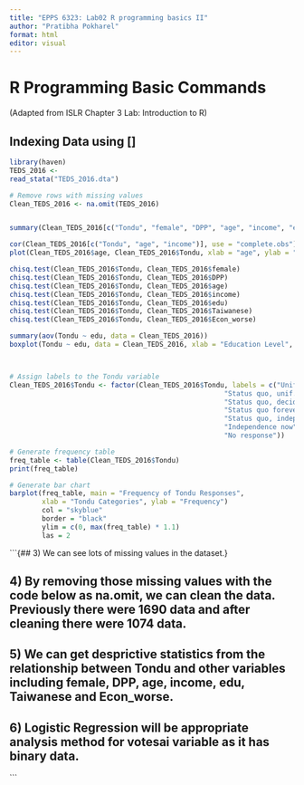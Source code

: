 ---
title: "EPPS 6323: Lab02 R programming basics II"
author: "Pratibha Pokharel"
format: html
editor: visual
---

## 

# R Programming Basic Commands

(Adapted from ISLR Chapter 3 Lab: Introduction to R)

## Indexing Data using \[\]

```{r}
library(haven) 
TEDS_2016 <- 
read_stata("TEDS_2016.dta") 

# Remove rows with missing values
Clean_TEDS_2016 <- na.omit(TEDS_2016)


summary(Clean_TEDS_2016[c("Tondu", "female", "DPP", "age", "income", "edu", "Taiwanese", "Econ_worse")])

cor(Clean_TEDS_2016[c("Tondu", "age", "income")], use = "complete.obs")
plot(Clean_TEDS_2016$age, Clean_TEDS_2016$Tondu, xlab = "age", ylab = "Tondu", main = "Scatterplot of Tondu vs Age")

chisq.test(Clean_TEDS_2016$Tondu, Clean_TEDS_2016$female)
chisq.test(Clean_TEDS_2016$Tondu, Clean_TEDS_2016$DPP)
chisq.test(Clean_TEDS_2016$Tondu, Clean_TEDS_2016$age)
chisq.test(Clean_TEDS_2016$Tondu, Clean_TEDS_2016$income)
chisq.test(Clean_TEDS_2016$Tondu, Clean_TEDS_2016$edu)
chisq.test(Clean_TEDS_2016$Tondu, Clean_TEDS_2016$Taiwanese)
chisq.test(Clean_TEDS_2016$Tondu, Clean_TEDS_2016$Econ_worse)

summary(aov(Tondu ~ edu, data = Clean_TEDS_2016))
boxplot(Tondu ~ edu, data = Clean_TEDS_2016, xlab = "Education Level", ylab = "Tondu", main = "Boxplot of Tondu by Education Level")



# Assign labels to the Tondu variable
Clean_TEDS_2016$Tondu <- factor(Clean_TEDS_2016$Tondu, labels = c("Unification now", 
                                                     "Status quo, unif. in future", 
                                                     "Status quo, decide later", 
                                                     "Status quo forever", 
                                                     "Status quo, indep. in future", 
                                                     "Independence now", 
                                                     "No response"))

# Generate frequency table
freq_table <- table(Clean_TEDS_2016$Tondu)
print(freq_table)

# Generate bar chart
barplot(freq_table, main = "Frequency of Tondu Responses", 
        xlab = "Tondu Categories", ylab = "Frequency")
        col = "skyblue"
        border = "black"
        ylim = c(0, max(freq_table) * 1.1)  
        las = 2
```

\`\`\`{## 3) We can see lots of missing values in the dataset.}

## 4) By removing those missing values with the code below as na.omit, we can clean the data. Previously there were 1690 data and after cleaning there were 1074 data.

## 5) We can get desprictive statistics from the relationship between Tondu and other variables including female, DPP, age, income, edu, Taiwanese and Econ_worse.

## 6) Logistic Regression will be appropriate analysis method for votesai variable as it has binary data.

\`\`\`
